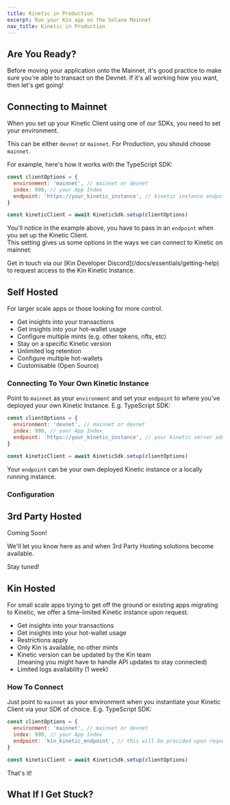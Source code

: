 ```yaml
---
title: Kinetic in Production
excerpt: Run your Kin app on the Solana Mainnet
nav_title: Kinetic in Production
---
```


## Are You Ready?

Before moving your application onto the Mainnet, it's good practice to make sure you're able to transact on the Devnet. If it's all working how you want, then let's get going!

## Connecting to Mainnet

When you set up your Kinetic Client using one of our SDKs, you need to set your environment.

This can be either `devnet` or `mainnet`. For Production, you should choose `mainnet`.

For example, here's how it works with the TypeScript SDK:

```js
const clientOptions = {
  environment: 'mainnet', // mainnet or devnet
  index: 999, // your App Index
  endpoint: 'https://your_kinetic_instance', // kinetic instance endpoint
}

const kineticClient = await KineticSdk.setup(clientOptions)
```

You'll notice in the example above, you have to pass in an `endpoint` when you set up the Kinetic Client. <br/> This setting gives us some options in the ways we can connect to Kinetic on mainnet:

<div className="mt-8 grid gap-6 md:grid-cols-2">
  <NavCard
    title="Self Hosted"
    useCase
    subtitle="Host and manage your own Kinetic instance for maximum power."
    svgFile="server-solid"
    link={{ url: '/docs/developers/kinetic-in-production/#self-hosted', label: 'Learn more' }}
  />
  <NavCard
    title="3rd Party Hosted"
    subtitle="Connect to Kinetic as a service."
    useCase
    svgFile="globe-solid"
    link={{ url: '/docs/developers/kinetic-in-production/#3rd-party-hosted', label: 'Coming Soon!' }}
  />
  <NavCard
    title="Kin Hosted"
    useCase
    subtitle="For small scale apps trying to get off the ground or existing apps migrating to Kinetic, we offer a time-limited Kinetic instance upon request."
    svgFile="kin"
    link={{ url: '/docs/developers/kinetic-in-production/#kin-hosted', label: 'See how it works' }}
  >
    Get in touch via our [Kin Developer Discord](/docs/essentials/getting-help) to request access to the Kin Kinetic
    Instance.
  </NavCard>
</div>

## Self Hosted

For larger scale apps or those looking for more control.

- Get insights into your transactions
- Get insights into your hot-wallet usage
- Configure multiple mints (e.g. other tokens, nfts, etc)
- Stay on a specific Kinetic version
- Unlimited log retention
- Configure multiple hot-wallets
- Customisable (Open Source)

### Connecting To Your Own Kinetic Instance

Point to `mainnet` as your `environment` and set your `endpoint` to where you've deployed your own Kinetic Instance.
E.g. TypeScript SDK:

```js
const clientOptions = {
  environment: 'devnet', // mainnet or devnet
  index: 999, // your App Index
  endpoint: 'https://your_kinetic_instance', // your kinetic server address
}

const kineticClient = await KineticSdk.setup(clientOptions)
```

Your `endpoint` can be your own deployed Kinetic instance or a locally running instance.

<div className="mt-8 grid gap-6 md:grid-cols-2">
  <NavCard
    title="Deploy Kinetic"
    pngFile="heroku"
    link={{ url: '/docs/developers/kinetic-deployment#deploying-kinetic-to-heroku', label: 'Time to Deploy!' }}
  />
  <NavCard
    title="Run Kinetic Locally"
    svgFile="docker-brands"
    link={{ url: '/docs/developers/kinetic-deployment#running-kinetic-locally', label: 'Go Local' }}
  />
</div>

### Configuration

<KineticManager />

## 3rd Party Hosted

Coming Soon!

We'll let you know here as and when 3rd Party Hosting solutions become available.

Stay tuned!

## Kin Hosted

For small scale apps trying to get off the ground or existing apps migrating to Kinetic, we offer a time-limited Kinetic instance upon request.

- Get insights into your transactions
- Get insights into your hot-wallet usage
- Restrictions apply
- Only Kin is available, no other mints
- Kinetic version can be updated by the Kin team <br/>(meaning you might have to handle API updates to stay connected)
- Limited logs availability (1 week)

### How To Connect

Just point to `mainnet` as your environment when you instantiate your Kinetic Client via your SDK of choice.
E.g. TypeScript SDK:

```js
const clientOptions = {
  environment: 'mainnet', // mainnet or devnet
  index: 999, // your App Index
  endpoint: 'kin_kinetic_endpoint', // this will be provided upon request for qualifying apps
}

const kineticClient = await KineticSdk.setup(clientOptions)
```

That's it!

## What If I Get Stuck?

<Help />

